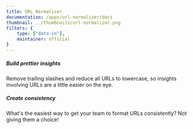 ```yaml
---
title: URL Normalizer
documentation: /apps/url-normalizer/docs
thumbnail: ../thumbnails/url-normalizer.png
filters: {
    type: ["data-in"],
    maintainer: official
}
---
```


<Section
    divider={false}
    title="Normalize the format of URLs, so that you can more easily study them in PostHog without worrying about inconsistent casing!"
    size="full"
    cols={2}
>
    <div>
        <h5>Build prettier insights</h5>
        <p>Remove trailing slashes and reduce all URLs to lowercase, so insights involving URLs are a little easier on the eye.</p>
    </div>
    <div>
        <h5>Create consistency</h5>
        <p>What's the easiest way to get your team to format URLs consistently? Not giving them a choice!</p>
    </div>
</Section>

<Documentation />